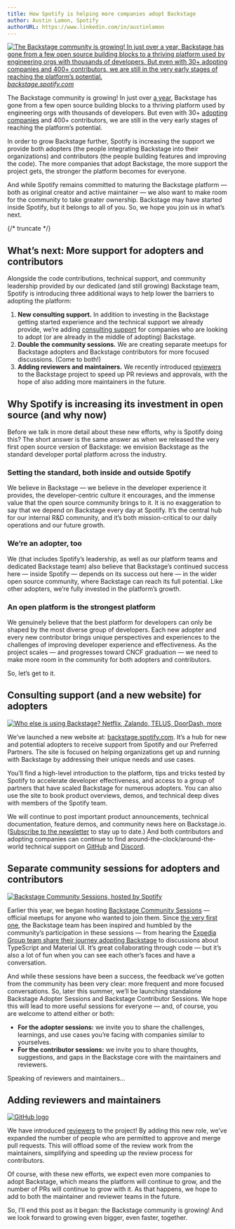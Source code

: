 ```yaml
---
title: How Spotify is helping more companies adopt Backstage
author: Austin Lamon, Spotify
authorURL: https://www.linkedin.com/in/austinlamon
---
```


[![The Backstage community is growing! In just over a year, Backstage has gone from a few open source building blocks to a thriving platform used by engineering orgs with thousands of developers. But even with 30+ adopting companies and 400+ contributors, we are still in the very early stages of reaching the platform’s potential.](assets/21-06-22/spotify-backstage-header.gif)](https://backstage.spotify.com/)
_[backstage.spotify.com](https://backstage.spotify.com)_

The Backstage community is growing! In just over [a year](https://engineering.atspotify.com/2021/03/16/happy-birthday-backstage-spotifys-biggest-open-source-project-grows-up-fast/), Backstage has gone from a few open source building blocks to a thriving platform used by engineering orgs with thousands of developers. But even with 30+ [adopting companies](https://github.com/backstage/backstage/blob/master/ADOPTERS.md) and 400+ contributors, we are still in the very early stages of reaching the platform’s potential.

In order to grow Backstage further, Spotify is increasing the support we provide both adopters (the people integrating Backstage into their organizations) and contributors (the people building features and improving the code). The more companies that adopt Backstage, the more support the project gets, the stronger the platform becomes for everyone.

And while Spotify remains committed to maturing the Backstage platform — both as original creator and active maintainer — we also want to make room for the community to take greater ownership. Backstage may have started inside Spotify, but it belongs to all of you. So, we hope you join us in what’s next.

{/* truncate */}

## What’s next: More support for adopters and contributors

Alongside the code contributions, technical support, and community leadership provided by our dedicated (and still growing) Backstage team, Spotify is introducing three additional ways to help lower the barriers to adopting the platform:

1. **New consulting support.** In addition to investing in the Backstage getting started experience and the technical support we already provide, we’re adding [consulting support](https://backstage.spotify.com) for companies who are looking to adopt (or are already in the middle of adopting) Backstage.
2. **Double the community sessions.** We are creating separate meetups for Backstage adopters and Backstage contributors for more focused discussions. (Come to both!)
3. **Adding reviewers and maintainers.** We recently introduced [reviewers](https://github.com/backstage/backstage/pull/5137) to the Backstage project to speed up PR reviews and approvals, with the hope of also adding more maintainers in the future.

## Why Spotify is increasing its investment in open source (and why now)

Before we talk in more detail about these new efforts, why is Spotify doing this? The short answer is the same answer as when we released the very first open source version of Backstage: we envision Backstage as the standard developer portal platform across the industry.

### Setting the standard, both inside and outside Spotify

We believe in Backstage — we believe in the developer experience it provides, the developer-centric culture it encourages, and the immense value that the open source community brings to it. It is no exaggeration to say that we depend on Backstage every day at Spotify. It’s the central hub for our internal R&D community, and it’s both mission-critical to our daily operations and our future growth.

### We’re an adopter, too

We (that includes Spotify’s leadership, as well as our platform teams and dedicated Backstage team) also believe that Backstage’s continued success here — inside Spotify — depends on its success out here — in the wider open source community, where Backstage can reach its full potential. Like other adopters, we’re fully invested in the platform’s growth.

### An open platform is the strongest platform

We genuinely believe that the best platform for developers can only be shaped by the most diverse group of developers. Each new adopter and every new contributor brings unique perspectives and experiences to the challenges of improving developer experience and effectiveness. As the project scales — and progresses toward CNCF graduation — we need to make more room in the community for both adopters and contributors.

So, let’s get to it.

## Consulting support (and a new website) for adopters

[![Who else is using Backstage? Netflix, Zalando, TELUS, DoorDash, more](assets/21-06-22/spotify-backstage-adopters.png)](https://backstage.spotify.com/)

We’ve launched a new website at: [backstage.spotify.com](https://backstage.spotify.com). It’s a hub for new and potential adopters to receive support from Spotify and our Preferred Partners. The site is focused on helping organizations get up and running with Backstage by addressing their unique needs and use cases.

You’ll find a high-level introduction to the platform, tips and tricks tested by Spotify to accelerate developer effectiveness, and access to a group of partners that have scaled Backstage for numerous adopters. You can also use the site to book product overviews, demos, and technical deep dives with members of the Spotify team.

We will continue to post important product announcements, technical documentation, feature demos, and community news here on Backstage.io. ([Subscribe to the newsletter](https://info.backstage.spotify.com/newsletter_subscribe) to stay up to date.) And both contributors and adopting companies can continue to find around-the-clock/around-the-world technical support on [GitHub](https://github.com/backstage/backstage) and [Discord](https://discord.gg/backstage-687207715902193673).

## Separate community sessions for adopters and contributors

[![Backstage Community Sessions, hosted by Spotify](assets/21-06-22/backstage-community-sessions.png)](https://github.com/backstage/community/#backstage-community)

Earlier this year, we began hosting [Backstage Community Sessions](https://github.com/backstage/community/#backstage-community) — official meetups for anyone who wanted to join them. Since [the very first one](https://youtu.be/4-VX9tDdJYY), the Backstage team has been inspired and humbled by the community’s participation in these sessions — from hearing the [Expedia Group team share their journey adopting Backstage](https://youtu.be/rRphwXeq33Q?t=1509) to discussions about TypeScript and Material UI. It’s great collaborating through code — but it’s also a lot of fun when you can see each other’s faces and have a conversation.

And while these sessions have been a success, the feedback we’ve gotten from the community has been very clear: more frequent and more focused conversations. So, later this summer, we’ll be launching standalone Backstage Adopter Sessions and Backstage Contributor Sessions. We hope this will lead to more useful sessions for everyone — and, of course, you are welcome to attend either or both:

- **For the adopter sessions:** we invite you to share the challenges, learnings, and use cases you’re facing with companies similar to yourselves.
- **For the contributor sessions:** we invite you to share thoughts, suggestions, and gaps in the Backstage core with the maintainers and reviewers.

Speaking of reviewers and maintainers…

## Adding reviewers and maintainers

[![GitHub logo](assets/21-06-22/gh-reviewers.png)](https://github.com/backstage/backstage/blob/master/GOVERNANCE.md#reviewers)

We have introduced [reviewers](https://github.com/backstage/backstage/blob/master/GOVERNANCE.md#reviewers) to the project! By adding this new role, we’ve expanded the number of people who are permitted to approve and merge pull requests. This will offload some of the review work from the maintainers, simplifying and speeding up the review process for contributors.

Of course, with these new efforts, we expect even more companies to adopt Backstage, which means the platform will continue to grow, and the number of PRs will continue to grow with it. As that happens, we hope to add to both the maintainer and reviewer teams in the future.

So, I’ll end this post as it began: the Backstage community is growing! And we look forward to growing even bigger, even faster, together.
